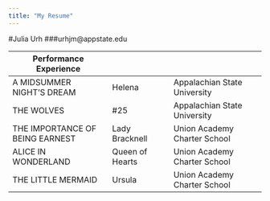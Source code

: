 ```yaml
---
title: "My Resume"
---
```


#Julia Urh
###urhjm@appstate.edu

Performance Experience          |                     |
------------------------------- | ------------------- | -----------------------------
A MIDSUMMER NIGHT'S DREAM       | Helena              | Appalachian State University
THE WOLVES                      | #25                 | Appalachian State University
THE IMPORTANCE OF BEING EARNEST | Lady Bracknell      | Union Academy Charter School
ALICE IN WONDERLAND             | Queen of Hearts     | Union Academy Charter School
THE LITTLE MERMAID              | Ursula              | Union Academy Charter School

